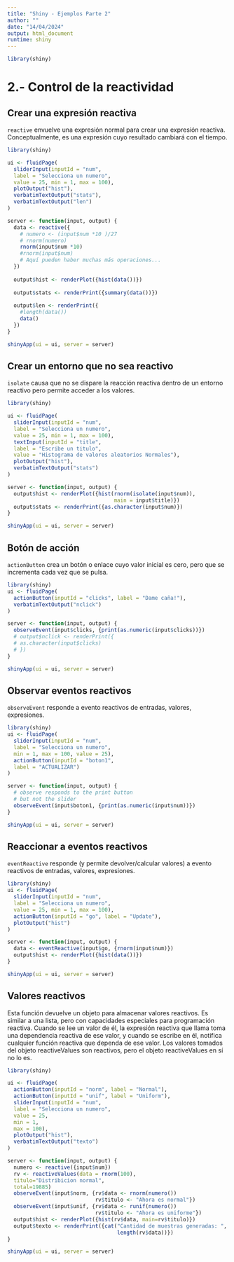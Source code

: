 ```yaml
---
title: "Shiny - Ejemplos Parte 2"
author: ""
date: "14/04/2024"
output: html_document
runtime: shiny
---
```


```r
library(shiny)
```

# 2.- Control de la reactividad

## Crear una expresión reactiva
`reactive` envuelve una expresión normal para crear una expresión reactiva.
Conceptualmente, es una expresión cuyo resultado cambiará con el tiempo.

```r
library(shiny)

ui <- fluidPage(
  sliderInput(inputId = "num",
  label = "Selecciona un numero",
  value = 25, min = 1, max = 100),
  plotOutput("hist"),
  verbatimTextOutput("stats"),
  verbatimTextOutput("len")
)

server <- function(input, output) {
  data <- reactive({
    # numero <- (input$num *10 )/27
    # rnorm(numero)
    rnorm(input$num *10)
    #rnorm(input$num)
    # Aquí pueden haber muchas más operaciones...
  })
  
  output$hist <- renderPlot({hist(data())})
  
  output$stats <- renderPrint({summary(data())})
  
  output$len <- renderPrint({
    #length(data())
    data()
  })
}

shinyApp(ui = ui, server = server)
```

## Crear un entorno que no sea reactivo
`isolate` causa que no se dispare la reacción reactiva dentro de un entorno
reactivo pero permite acceder a los valores.

```r
library(shiny)

ui <- fluidPage(
  sliderInput(inputId = "num",
  label = "Selecciona un numero",
  value = 25, min = 1, max = 100),
  textInput(inputId = "title",
  label = "Escribe un titulo",
  value = "Histograma de valores aleatorios Normales"),
  plotOutput("hist"),
  verbatimTextOutput("stats")
)

server <- function(input, output) {
  output$hist <- renderPlot({hist(rnorm(isolate(input$num)),
                                  main = input$title)})
  output$stats <- renderPrint({as.character(input$num)})
}

shinyApp(ui = ui, server = server)
```

## Botón de acción
`actionButton` crea un botón o enlace cuyo valor inicial es cero, pero que
se incrementa cada vez que se pulsa.

```r
library(shiny)
ui <- fluidPage(
  actionButton(inputId = "clicks", label = "Dame caña!"),
  verbatimTextOutput("nclick")
)

server <- function(input, output) {
  observeEvent(input$clicks, {print(as.numeric(input$clicks))})
  # output$nclick <- renderPrint({
  # as.character(input$clicks)
  # })
}

shinyApp(ui = ui, server = server)
```

## Observar eventos reactivos
`observeEvent` responde a evento reactivos de entradas, valores,
expresiones.

```r
library(shiny)
ui <- fluidPage(
  sliderInput(inputId = "num",
  label = "Selecciona un numero",
  min = 1, max = 100, value = 25),
  actionButton(inputId = "boton1",
  label = "ACTUALIZAR")
)

server <- function(input, output) {
  # observe responds to the print button
  # but not the slider
  observeEvent(input$boton1, {print(as.numeric(input$num))})
}

shinyApp(ui = ui, server = server)
```

## Reaccionar a eventos reactivos
`eventReactive` responde (y permite devolver/calcular valores) a evento
reactivos de entradas, valores, expresiones.

```r
library(shiny)
ui <- fluidPage(
  sliderInput(inputId = "num",
  label = "Selecciona un numero",
  value = 25, min = 1, max = 100),
  actionButton(inputId = "go", label = "Update"),
  plotOutput("hist")
)

server <- function(input, output) {
  data <- eventReactive(input$go, {rnorm(input$num)})
  output$hist <- renderPlot({hist(data())})
}

shinyApp(ui = ui, server = server)
```

## Valores reactivos
Esta función devuelve un objeto para almacenar valores reactivos. Es similar
a una lista, pero con capacidades especiales para programación reactiva.
Cuando se lee un valor de él, la expresión reactiva que llama toma una
dependencia reactiva de ese valor, y cuando se escribe en él, notifica
cualquier función reactiva que dependa de ese valor. Los valores tomados del
objeto reactiveValues son reactivos, pero el objeto reactiveValues en sí no
lo es.
```r
library(shiny)

ui <- fluidPage(
  actionButton(inputId = "norm", label = "Normal"),
  actionButton(inputId = "unif", label = "Uniform"),
  sliderInput(inputId = "num",
  label = "Selecciona un numero",
  value = 25,
  min = 1,
  max = 100),
  plotOutput("hist"),
  verbatimTextOutput("texto")
)

server <- function(input, output) {
  numero <- reactive({input$num})
  rv <- reactiveValues(data = rnorm(100),
  titulo="Distribicion normal",
  total=19885)
  observeEvent(input$norm, {rv$data <- rnorm(numero())
                            rv$titulo <- "Ahora es normal"})
  observeEvent(input$unif, {rv$data <- runif(numero())
                            rv$titulo <- "Ahora es uniforme"})
  output$hist <- renderPlot({hist(rv$data, main=rv$titulo)})
  output$texto <- renderPrint({cat("Cantidad de muestras generadas: ",
                                   length(rv$data))})
}

shinyApp(ui = ui, server = server)
```